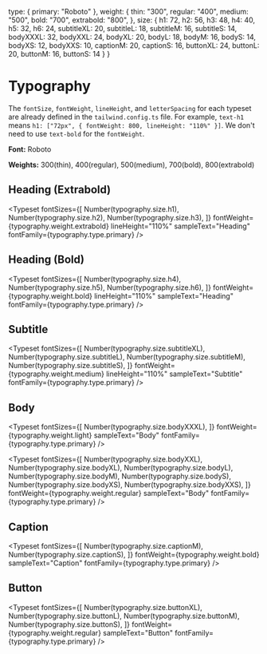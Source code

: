 
<Meta title="Stories/Typography" />

  type: {
    primary: "Roboto"
  },
  weight: {
    thin: "300",
    regular: "400",
    medium: "500",
    bold: "700",
    extrabold: "800",
  },
  size: {
    h1: 72,
    h2: 56,
    h3: 48,
    h4: 40,
    h5: 32,
    h6: 24,
    subtitleXL: 20,
    subtitleL: 18,
    subtitleM: 16,
    subtitleS: 14,
    bodyXXXL: 32,
    bodyXXL: 24,
    bodyXL: 20,
    bodyL: 18,
    bodyM: 16,
    bodyS: 14,
    bodyXS: 12,
    bodyXXS: 10,
    captionM: 20,
    captionS: 16,
    buttonXL: 24,
    buttonL: 20,
    buttonM: 16,
    buttonS: 14
  }
}

# Typography

The `fontSize`, `fontWeight`, `lineHeight`, and `letterSpacing` for each typeset are already defined in the `tailwind.config.ts` file. For example, `text-h1` means `h1: ["72px", { fontWeight: 800, lineHeight: "110%" }]`. We don't need to use `text-bold` for the `fontWeight`.

**Font:** Roboto

**Weights:** 300(thin), 400(regular), 500(medium), 700(bold), 800(extrabold)

## Heading (Extrabold)

<Typeset
  fontSizes={[
    Number(typography.size.h1),
    Number(typography.size.h2),
    Number(typography.size.h3),
  ]}
  fontWeight={typography.weight.extrabold}
  lineHeight="110%"
  sampleText="Heading"
  fontFamily={typography.type.primary}
/>

## Heading (Bold)

<Typeset
  fontSizes={[
    Number(typography.size.h4),
    Number(typography.size.h5),
    Number(typography.size.h6),
  ]}
  fontWeight={typography.weight.bold}
  lineHeight="110%"
  sampleText="Heading"
  fontFamily={typography.type.primary}
/>

## Subtitle

<Typeset
  fontSizes={[
    Number(typography.size.subtitleXL),
    Number(typography.size.subtitleL),
    Number(typography.size.subtitleM),
    Number(typography.size.subtitleS),
  ]}
  fontWeight={typography.weight.medium}
  lineHeight="110%"
  sampleText="Subtitle"
  fontFamily={typography.type.primary}
/>

## Body

<Typeset
  fontSizes={[
    Number(typography.size.bodyXXXL),
  ]}
  fontWeight={typography.weight.light}
  sampleText="Body"
  fontFamily={typography.type.primary}
/>

<Typeset
  fontSizes={[
    Number(typography.size.bodyXXL),
    Number(typography.size.bodyXL),
    Number(typography.size.bodyL),
    Number(typography.size.bodyM),
    Number(typography.size.bodyS),
    Number(typography.size.bodyXS),
    Number(typography.size.bodyXXS),
  ]}
  fontWeight={typography.weight.regular}
  sampleText="Body"
  fontFamily={typography.type.primary}
/>

## Caption

<Typeset
  fontSizes={[
    Number(typography.size.captionM),
    Number(typography.size.captionS),
  ]}
  fontWeight={typography.weight.bold}
  sampleText="Caption"
  fontFamily={typography.type.primary}
/>

## Button

<Typeset
  fontSizes={[
    Number(typography.size.buttonXL),
    Number(typography.size.buttonL),
    Number(typography.size.buttonM),
    Number(typography.size.buttonS),
  ]}
  fontWeight={typography.weight.regular}
  sampleText="Button"
  fontFamily={typography.type.primary}
/>

